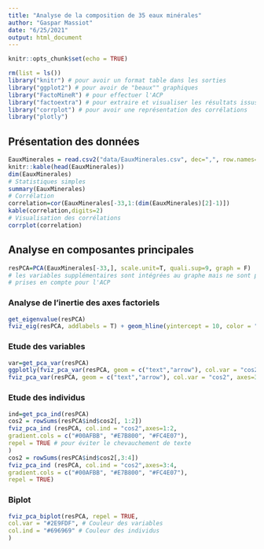 ```yaml
---
title: "Analyse de la composition de 35 eaux minérales"
author: "Gaspar Massiot"
date: "6/25/2021"
output: html_document
---
```


```r
knitr::opts_chunk$set(echo = TRUE)
```

```r
rm(list = ls())
library("knitr") # pour avoir un format table dans les sorties
library("ggplot2") # pour avoir de "beaux"" graphiques
library("FactoMineR") # pour effectuer l'ACP
library("factoextra") # pour extraire et visualiser les résultats issus de FactoMineR
library("corrplot") # pour avoir une représentation des corrélations
library("plotly")
```

## Présentation des données

```r
EauxMinerales = read.csv2("data/EauxMinerales.csv", dec=",", row.names=1)
knitr::kable(head(EauxMinerales))
dim(EauxMinerales)
# Statistiques simples
summary(EauxMinerales)
# Corrélation
correlation=cor(EauxMinerales[-33,1:(dim(EauxMinerales)[2]-1)])
kable(correlation,digits=2)
# Visualisation des corrélations
corrplot(correlation)
```

## Analyse en composantes principales

```r
resPCA=PCA(EauxMinerales[-33,], scale.unit=T, quali.sup=9, graph = F)
# les variables supplémentaires sont intégrées au graphe mais ne sont pas
# prises en compte pour l'ACP
```

### Analyse de l'inertie des axes factoriels

```r
get_eigenvalue(resPCA)
fviz_eig(resPCA, addlabels = T) + geom_hline(yintercept = 10, color = "red")
```

### Etude des variables

```r
var=get_pca_var(resPCA)
ggplotly(fviz_pca_var(resPCA, geom = c("text","arrow"), col.var = "cos2", axes=1:2) + theme_classic())
fviz_pca_var(resPCA, geom = c("text","arrow"), col.var = "cos2", axes=3:4) + theme_classic()
```

### Etude des individus

```r
ind=get_pca_ind(resPCA)
cos2 = rowSums(resPCA$ind$cos2[, 1:2])
fviz_pca_ind (resPCA, col.ind = "cos2",axes=1:2,
gradient.cols = c("#00AFBB", "#E7B800", "#FC4E07"),
repel = TRUE # pour éviter le chevauchement de texte
)
cos2 = rowSums(resPCA$ind$cos2[,3:4])
fviz_pca_ind (resPCA, col.ind = "cos2",axes=3:4,
gradient.cols = c("#00AFBB", "#E7B800", "#FC4E07"),
repel = TRUE)
```

### Biplot

```r
fviz_pca_biplot(resPCA, repel = TRUE,
col.var = "#2E9FDF", # Couleur des variables
col.ind = "#696969" # Couleur des individus
)
```
